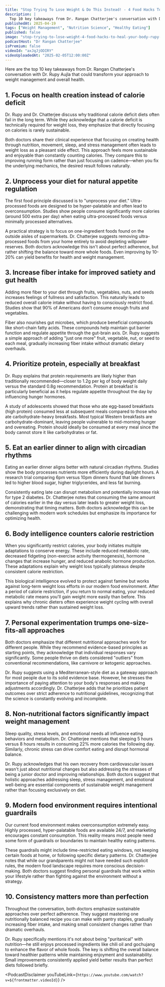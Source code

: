 ```yaml
---
title: "Stop Trying To Lose Weight & Do This Instead! - 4 Food Hacks To Heal Your Body | Dr. Rupy Aujla"
description: |
  Top 10 key takeaways from Dr. Rangan Chatterjee's conversation with Dr. Rupy Aujla that could transform your approach to weight management and overall health.
publishedAt: 2025-04-19
tags: ["Weight Management", "Nutrition Science", "Healthy Eating"]
published: false
image: "stop-trying-to-lose-weight-4-food-hacks-to-heal-your-body-rupy-aujla.jpg"
podcastHost: "Dr Rangan Chatterjee"
isPremium: false
videoId: "axJqJjODIRY"
videoUploadedAt: "2025-02-05T12:00:00Z"
---
```



<PodcastSummaryPageLayout frontmatter={frontmatter}>

Here are the top 10 key takeaways from Dr. Rangan Chatterjee's conversation with Dr. Rupy Aujla that could transform your approach to weight management and overall health.

## 1. Focus on health creation instead of calorie deficit

Dr. Rupy and Dr. Chatterjee discuss why traditional calorie deficit diets often fail in the long term. While they acknowledge that a calorie deficit is technically required for weight loss, they emphasize that directly focusing on calories is rarely sustainable.

Both doctors share their clinical experience that focusing on creating health through nutrition, movement, sleep, and stress management often leads to weight loss as a pleasant side effect. This approach feels more sustainable and enjoyable than constantly counting calories. They compare this to improving running form rather than just focusing on cadence—when you fix the underlying mechanics, the desired result follows naturally.

## 2. Unprocess your diet for natural appetite regulation

The first food principle discussed is to "unprocess your diet." Ultra-processed foods are designed to be hyper-palatable and often lead to overconsumption. Studies show people consume significantly more calories (around 500 extra per day) when eating ultra-processed foods versus minimally processed alternatives.

A practical strategy is to focus on one-ingredient foods found on the outside aisles of supermarkets. Dr. Chatterjee suggests removing ultra-processed foods from your home entirely to avoid depleting willpower reserves. Both doctors acknowledge this isn't about perfect adherence, but rather shifting the balance toward more whole foods. Even improving by 10-20% can yield benefits for health and weight management.

## 3. Increase fiber intake for improved satiety and gut health

Adding more fiber to your diet through fruits, vegetables, nuts, and seeds increases feelings of fullness and satisfaction. This naturally leads to reduced overall calorie intake without having to consciously restrict food. Studies show that 90% of Americans don't consume enough fruits and vegetables.

Fiber also nourishes gut microbes, which produce beneficial compounds like short-chain fatty acids. These compounds help maintain gut barrier function and regulate appetite through the gut-brain axis. Dr. Rupy suggests a simple approach of adding "just one more" fruit, vegetable, nut, or seed to each meal, gradually increasing fiber intake without dramatic dietary overhauls.

## 4. Prioritize protein, especially at breakfast

Dr. Rupy explains that protein requirements are likely higher than traditionally recommended—closer to 1.2g per kg of body weight daily versus the standard 0.8g recommendation. Protein at breakfast is particularly beneficial as it helps regulate appetite throughout the day by influencing hunger hormones.

A study of adolescents showed that those who ate egg-based breakfasts (high protein) consumed less at subsequent meals compared to those who ate carbohydrate-heavy breakfasts. Most typical Western breakfasts are carbohydrate-dominant, leaving people vulnerable to mid-morning hunger and overeating. Protein should ideally be consumed at every meal since the body cannot store it like carbohydrates or fat.

## 5. Eat an earlier dinner to align with circadian rhythms

Eating an earlier dinner aligns better with natural circadian rhythms. Studies show the body processes nutrients more efficiently during daylight hours. A research trial comparing 6pm versus 10pm dinners found that late dinners led to higher blood sugar, higher triglycerides, and less fat burning.

Consistently eating late can disrupt metabolism and potentially increase risk for type 2 diabetes. Dr. Chatterjee notes that consuming the same amount of calories earlier in the day versus later leads to greater weight loss, demonstrating that timing matters. Both doctors acknowledge this can be challenging with modern work schedules but emphasize its importance for optimizing health.

## 6. Body intelligence counters calorie restriction

When you significantly restrict calories, your body initiates multiple adaptations to conserve energy. These include reduced metabolic rate, decreased fidgeting (non-exercise activity thermogenesis), hormone changes that increase hunger, and reduced anabolic hormone production. These adaptations explain why weight loss typically plateaus despite consistent calorie restriction.

This biological intelligence evolved to protect against famine but works against long-term weight loss efforts in our modern food environment. After a period of calorie restriction, if you return to normal eating, your reduced metabolic rate means you'll gain weight more easily than before. This explains why chronic dieters often experience weight cycling with overall upward trends rather than sustained weight loss.

## 7. Personal experimentation trumps one-size-fits-all approaches

Both doctors emphasize that different nutritional approaches work for different people. While they recommend evidence-based principles as starting points, they acknowledge that individual responses vary significantly. Some people thrive on diets considered "outliers" from conventional recommendations, like carnivore or ketogenic approaches.

Dr. Rupy suggests using a Mediterranean-style diet as a gateway approach for most people due to its solid evidence base. However, he stresses the importance of paying attention to your body's responses and making adjustments accordingly. Dr. Chatterjee adds that he prioritizes patient outcomes over strict adherence to nutritional guidelines, recognizing that the science is constantly evolving and incomplete.

## 8. Non-nutritional factors significantly impact weight management

Sleep quality, stress levels, and emotional needs all influence eating behaviors and metabolism. Dr. Chatterjee mentions that sleeping 5 hours versus 8 hours results in consuming 22% more calories the following day. Similarly, chronic stress can drive comfort eating and disrupt hormonal balance.

Dr. Rupy acknowledges that his own recovery from cardiovascular issues wasn't just about nutritional changes but also addressing the stresses of being a junior doctor and improving relationships. Both doctors suggest that holistic approaches addressing sleep, stress management, and emotional well-being are essential components of sustainable weight management rather than focusing exclusively on diet.

## 9. Modern food environment requires intentional guardrails

Our current food environment makes overconsumption extremely easy. Highly processed, hyper-palatable foods are available 24/7, and marketing encourages constant consumption. This reality means most people need some form of guardrails or boundaries to maintain healthy eating patterns.

These guardrails might include time-restricted eating windows, not keeping certain foods at home, or following specific dietary patterns. Dr. Chatterjee notes that while our grandparents might not have needed such explicit rules, the modern food landscape requires more conscious decision-making. Both doctors suggest finding personal guardrails that work within your lifestyle rather than fighting against the environment without a strategy.

## 10. Consistency matters more than perfection

Throughout the conversation, both doctors emphasize sustainable approaches over perfect adherence. They suggest mastering one nutritionally balanced recipe you can make with pantry staples, gradually increasing fiber intake, and making small consistent changes rather than dramatic overhauls.

Dr. Rupy specifically mentions it's not about being "puritanical" with nutrition—he still enjoys processed ingredients like chili oil and gochujang to enhance the flavor of whole foods. The key is shifting the overall balance toward healthier patterns while maintaining enjoyment and sustainability. Small improvements consistently applied yield better results than perfect diets followed briefly.

<PodcastDisclaimer
  youTubeLink={`https://www.youtube.com/watch?v=${frontmatter.videoId}`}
/>

</PodcastSummaryPageLayout>
